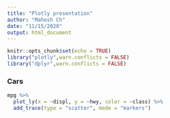 ```yaml
---
title: "Plotly presentation"
author: "Mahesh Ch"
date: "11/15/2020"
output: html_document
---
```


```r
knitr::opts_chunk$set(echo = TRUE)
library("plotly",warn.conflicts = FALSE)
library("dplyr",warn.conflicts = FALSE)
```
### Cars
```r
mpg %>%
  plot_ly(x = ~displ, y = ~hwy, color = ~class) %>%
  add_trace(type = "scatter", mode = "markers")
```



